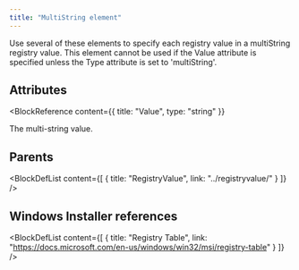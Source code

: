 ```yaml
---
title: "MultiString element"
---
```



Use several of these elements to specify each registry value in a multiString registry value. This element
 cannot be used if the Value attribute is specified unless the Type attribute is set to 'multiString'.


## Attributes

<BlockWrapper>

  <BlockReference
    content={{
      title: "Value",
      type: "string"
    }}
  >
  The multi-string value.
  </BlockReference>

</BlockWrapper>


## Parents

<BlockDefList content={[
    {
      title: "RegistryValue",
      link: "../registryvalue/"
    }
  ]}
/>

## Windows Installer references

<BlockDefList content={[
    {
      title: "Registry Table",
      link: "https://docs.microsoft.com/en-us/windows/win32/msi/registry-table"
    }
  ]}
/>
